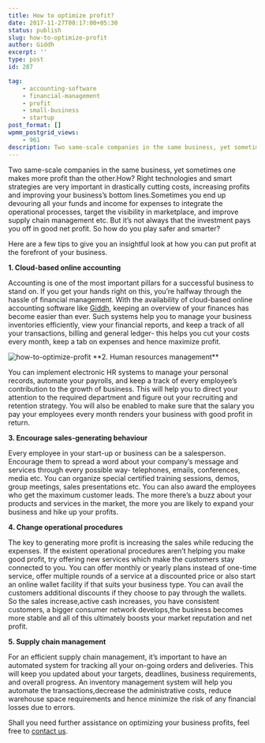 ```yaml
---
title: How to optimize profit?
date: 2017-11-27T08:17:00+05:30
status: publish
slug: how-to-optimize-profit
author: Giddh
excerpt: ''
type: post
id: 287

tag:
    - accounting-software
    - financial-management
    - profit
    - small-business
    - startup
post_format: []
wpmm_postgrid_views:
    - 961
description: Two same-scale companies in the same business, yet sometimes one makes more profit than the other.How? Right technologies and smart strategies
---
```

Two same-scale companies in the same business, yet sometimes one makes more profit than the other.How? Right technologies and smart strategies are very important in drastically cutting costs, increasing profits and improving your business’s bottom lines.Sometimes you end up devouring all your funds and income for expenses to integrate the operational processes, target the visibility in marketplace, and improve supply chain management etc. But it’s not always that the investment pays you off in good net profit. So how do you play safer and smarter?

Here are a few tips to give you an insightful look at how you can put profit at the forefront of your business.

**1. Cloud-based online accounting**

Accounting is one of the most important pillars for a successful business to stand on. If you get your hands right on this, you’re halfway through the hassle of financial management. With the availability of cloud-based online accounting software like [Giddh](https://giddh.com), keeping an overview of your finances has become easier than ever. Such systems help you to manage your business inventories efficiently, view your financial reports, and keep a track of all your transactions, billing and general ledger- this helps you cut your costs every month, keep a tab on expenses and hence maximize profit.

<img class="wp-block-image size-large" src = "https://miro.medium.com/max/1126/1*-mIPG-D113JalWdQ-CJGOg.jpeg" alt="how-to-optimize-profit" />
**2. Human resources management**

You can implement electronic HR systems to manage your personal records, automate your payrolls, and keep a track of every employee’s contribution to the growth of business. This will help you to direct your attention to the required department and figure out your recruiting and retention strategy. You will also be enabled to make sure that the salary you pay your employees every month renders your business with good profit in return.

**3. Encourage sales-generating behaviour**

Every employee in your start-up or business can be a salesperson. Encourage them to spread a word about your company’s message and services through every possible way- telephones, emails, conferences, media etc. You can organize special certified training sessions, demos, group meetings, sales presentations etc. You can also award the employees who get the maximum customer leads. The more there’s a buzz about your products and services in the market, the more you are likely to expand your business and hike up your profits.

**4. Change operational procedures**

The key to generating more profit is increasing the sales while reducing the expenses. If the existent operational procedures aren’t helping you make good profit, try offering new services which make the customers stay connected to you. You can offer monthly or yearly plans instead of one-time service, offer multiple rounds of a service at a discounted price or also start an online wallet facility if that suits your business type. You can avail the customers additional discounts if they choose to pay through the wallets. So the sales increase,active cash increases, you have consistent customers, a bigger consumer network develops,the business becomes more stable and all of this ultimately boosts your market reputation and net profit.

**5. Supply chain management**

For an efficient supply chain management, it’s important to have an automated system for tracking all your on-going orders and deliveries. This will keep you updated about your targets, deadlines, business requirements, and overall progress. An inventory management system will help you automate the transactions,decrease the administrative costs, reduce warehouse space requirements and hence minimize the risk of any financial losses due to errors.

Shall you need further assistance on optimizing your business profits, feel free to [contact us](https://giddh.com).
